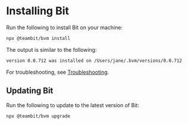 
# Installing Bit

Run the following to install Bit on your machine:

```bash
npx @teambit/bvm install
```

The output is similar to the following:

```bash
version 0.0.712 was installed on /Users/jane/.bvm/versions/0.0.712
```

For troubleshooting, see [Troubleshooting](https://bit.dev/docs/reference/using-bvm#troubleshooting.).

## Updating Bit

Run the following to update to the latest version of Bit:

```
npx @teambit/bvm upgrade
```

<!-- TODO: teambit.bit/blocks/installation -->
<!-- TODO: move to deeper dive -->
<!-- **NodeJS**

Bit uses a built-in installation of NodeJS. It does not affect the version of NodeJS running your app.
You can also point Bit to use your own version of NodeJS. -->

<!--
```bash
bit config nodejs_path /usr/local/bit/node
``` -->
<!-- TODO: gilad, add configuration to configure Bit to use your own -->

<!-- **Git** -->

<!-- Bit comes built-in installation of Git. You can also either point Bit to use your own installation of Git. -->

<!-- ## Start a Bit powered workspace

To start a new component-driven project with Bit, head to [Quick start](/quick-start) or to
[Start a new Bit workspace](/getting-started/installing-bit/start-bit-workspace) (for more in-depth content).

## Share components from existing projects

To migrate an existing project to a component-based architecture, head over to [Add to an existing project](/getting-started/installing-bit/add-to-existing-project). -->
